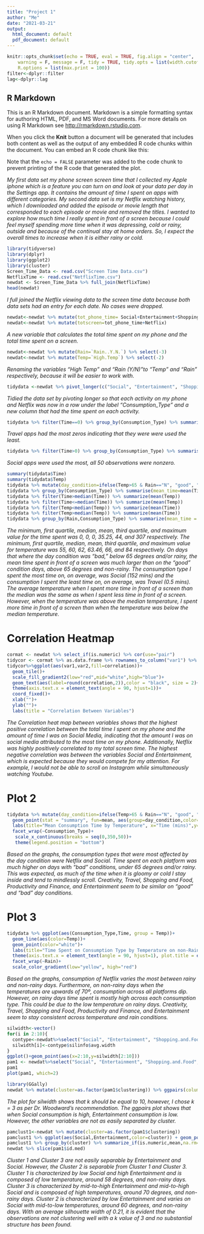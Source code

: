 ```yaml
---
title: "Project 1"
author: "Me"
date: "2021-03-21"
output:
  html_document: default
  pdf_document: default
---
```


```r
knitr::opts_chunk$set(echo = TRUE, eval = TRUE, fig.align = "center", 
    warning = F, message = F, tidy = TRUE, tidy.opts = list(width.cutoff = 60), 
    R.options = list(max.print = 100))
filter<-dplyr::filter
lag<-dplyr::lag
```

## R Markdown

This is an R Markdown document. Markdown is a simple formatting syntax for authoring HTML, PDF, and MS Word documents. For more details on using R Markdown see <http://rmarkdown.rstudio.com>.

When you click the **Knit** button a document will be generated that includes both content as well as the output of any embedded R code chunks within the document. You can embed an R code chunk like this:


Note that the `echo = FALSE` parameter was added to the code chunk to prevent printing of the R code that generated the plot.

*My first data set my phone screen screen time that I collected my Apple iphone which is a feature you can turn on and look at your data per day in the Settings app. It contains the amount of time I spent on apps with different categories. My second data set is my Netflix watching history, which I downloaded and added the episode or movie length that corresponded to each episode or movie and removed the titles. I wanted to explore how much time I really spent in front of a screen because I could feel myself spending more time when it was depressing, cold or rainy, outside and because of the continual stay at home orders. So, I expect the overall times to increase when it is either rainy or cold.*
```R
library(tidyverse)
library(dplyr)
library(ggplot2)
library(cluster)
Screen_Time_Data <- read.csv("Screen Time Data.csv")
NetflixTime <- read.csv("NetflixTime.csv")
newdat <- Screen_Time_Data %>% full_join(NetflixTime) 
head(newdat)
```
*I full joined the Netflix viewing data to the screen time data because both data sets had an entry for each date. No cases were dropped.*

```R
newdat<-newdat %>% mutate(tot_phone_time= Social+Entertainment+Shopping.and.Food+Travel+Creativity+Productivity.Finance) 
newdat<-newdat %>% mutate(totscreen=tot_phone_time+Netflix)
```
*A new variable that calculates the total time spent on my phone and the total time spent on a screen.*

```R
newdat<-newdat %>% mutate(Rain=`Rain..Y.N.`) %>% select(-3)
newdat<-newdat %>% mutate(Temp=`High.Temp`) %>% select(-2)
```
*Renaming the variables "High Temp" and "Rain (Y/N)"to "Temp" and "Rain" respectively, because it will be easier to work with.*

```R
tidydata <-newdat %>% pivot_longer(c("Social", "Entertainment", "Shopping.and.Food", "Travel", "Creativity", "Productivity.Finance", "Netflix"), names_to="Consumption_Type", values_to="Time") %>% select(-2,-3)
```
*Tidied the data set by pivoting longer so that each activity on my phone and Netflix was now in a row under the label "Consumption_Type" and a new column that had the time spent on each activity.*
```R
tidydata %>% filter(Time==0) %>% group_by(Consumption_Type) %>% summarise(n=n()) %>% arrange(desc(n))
```
*Travel apps had the most zeros indicating that they were were used the least.*
```R
tidydata %>% filter(Time>0) %>% group_by(Consumption_Type) %>% summarise(n=n()) %>% arrange(desc(n)) 
```
*Social apps were used the most, all 50 observations were nonzero.*
```R
summary(tidydata$Time)
summary(tidydata$Temp)
tidydata %>% mutate(day_condition=ifelse(Temp>65 & Rain=="N", "good", "bad")) %>% group_by(day_condition) %>% summarize(mean(Time))
tidydata %>% group_by(Consumption_Type) %>% summarise(mean_time=mean(Time)) %>% arrange(desc(mean_time))
tidydata %>% filter(Time>median(Time)) %>% summarize(mean(Temp))
tidydata %>% filter(Time<=median(Time)) %>% summarize(mean(Temp))
tidydata %>% filter(Temp<median(Temp)) %>% summarize(mean(Time))
tidydata %>% filter(Temp>median(Temp)) %>% summarize(mean(Time))
tidydata %>% group_by(Rain,Consumption_Type) %>% summarize(mean_time = mean(Time, na.rm=T), sd_time = sd(Time, na.rm=T), n=n(), se_time = sd_time/sqrt(n))
```
*The minimum, first quartile, median, mean, third quartile, and maximum value for the time spent was 0, 0, 0, 35.25, 44, and 307 respectively. The minimum, first quartile, median, mean, third quartile, and maximum value for temperature was 55, 60, 62, 63.46, 66, and 84 respectively. On days that where the day condition was "bad," below 65 degrees and/or rainy, the mean time spent in front of a screen was much larger than on the "good" condition days, above 65 degrees and non-rainy. The consumption type I spent the most time on, on average, was Social (152 mins) and the consumption I spent the least time on, on average, was Travel (0.5 mins). The average temperature when I spent more time in front of a screen than the median was the same as when I spent less time in front of a screen. However, when the temperature was above the median temperature, I spent more time in front of a screen than when the temperature was below the median temperature.*

# Correlation Heatmap
```R
cormat <- newdat %>% select_if(is.numeric) %>% cor(use="pair")
tidycor <- cormat %>% as.data.frame %>% rownames_to_column("var1") %>% pivot_longer(-1,names_to="var2",values_to="correlation")
tidycor%>%ggplot(aes(var1,var2,fill=correlation))+  
  geom_tile()+
  scale_fill_gradient2(low="red",mid="white",high="blue")+
  geom_text(aes(label=round(correlation,2)),color = "black", size = 2)+
  theme(axis.text.x = element_text(angle = 90, hjust=1))+
  coord_fixed()+
  xlab("")+
  ylab("")+
  labs(title = "Correlation Between Variables")
```
*The Correlation heat map between variables shows that the highest positive correlation between the total time I spent on my phone and the amount of time I was on Social Media, indicating that the amount I was on social media attributed to the most time on my phone. Additionally, Netflix was highly positively correlated to my total screen time. The highest negative correlation was between the variables Social and Entertainment, which is expected because they would compete for my attention. For example, I would not be able to scroll on Instagram while simultaneously watching Youtube.*

# Plot 2
```R
tidydata %>% mutate(day_condition=ifelse(Temp>65 & Rain=="N", "good", "bad")) %>% ggplot(aes(Time,Temp))+
  geom_point(stat = "summary", fun=mean, aes(group=day_condition,color=day_condition))+
  labs(title="Mean Consumption Time by Temperature", x="Time (mins)",y="Degrees (Fº)")+
  facet_wrap(~Consumption_Type)+
   scale_x_continuous(breaks = seq(0,350,50))+
   theme(legend.position = "bottom")
```
*Based on the graphs, the consumption types that were most affected by the day condition were Netflix and Social. Time spent on each platform was much higher on days with "bad" conditions, under 65 degrees and/or rainy. This was expected, as much of the time when it is gloomy or cold I stay inside and tend to mindlessly scroll. Creativity, Travel, Shopping and Food, Productivity and Finance, and Entertainment seem to be similar on "good" and "bad" day conditions.*

# Plot 3
```R
tidydata %>% ggplot(aes(Consumption_Type,Time, group = Temp))+
  geom_line(aes(color=Temp))+
  geom_point(color="white")+
  labs(title="Time Spent on Consumption Type by Temperature on non-Rainy and Rainy Days", x="Consumption Type",y="Time Spent (mins)")+
  theme(axis.text.x = element_text(angle = 90, hjust=1), plot.title = element_text(size = 12))+
  facet_wrap(~Rain)+
  scale_color_gradient(low="yellow", high="red")
```
*Based on the graphs, consumption of Netflix varies the most between rainy and non-rainy days. Furthermore, on non-rainy days when the temperatures are upwards of 70º, consumption across all platforms dip. However, on rainy days time spent is mostly high across each consumption type. This could be due to the low temperature on rainy days. Creativity, Travel, Shopping and Food, Productivity and Finance, and Entertainment seem to stay consistent across temperature and rain conditions.*

```R
silwidth<-vector()
for(i in 2:10){  
  contype<-newdat%>%select("Social", "Entertainment", "Shopping.and.Food", "Travel", "Creativity", "Productivity.Finance", "Netflix")%>% scale %>%pam(k=i)  
  silwidth[i]<-contype$silinfo$avg.width
}
ggplot()+geom_point(aes(x=2:10,y=silwidth[2:10]))
pam1 <- newdat%>%select("Social", "Entertainment", "Shopping.and.Food", "Travel", "Creativity", "Productivity.Finance", "Netflix") %>% scale %>%  pam(k=3)
pam1
plot(pam1, which=2)

library(GGally)
newdat %>% mutate(cluster=as.factor(pam1$clustering)) %>% ggpairs(columns = c("Social", "Entertainment", "Shopping.and.Food", "Travel", "Creativity", "Productivity.Finance", "Netflix"), aes(color=cluster, alpha = .5))
```
*The plot for silwidth shows that k should be equal to 10, however, I chose k = 3 as per Dr. Woodward's recommendation.*
*The ggpairs plot shows that when Social consumption is high, Entertainment consumption is low. However, the other variables are not as easily separated by cluster.*
```R
pamclust1<-newdat %>% mutate(cluster=as.factor(pam1$clustering))
pamclust1 %>% ggplot(aes(Social,Entertainment,color=cluster)) + geom_point()
pamclust1 %>% group_by(cluster) %>% summarize_if(is.numeric,mean,na.rm=T)
newdat %>% slice(pam1$id.med)
```
*Cluster 1 and Cluster 3 are not easily separable by Entertainment and Social. However, the Cluster 2 is separable from Cluster 1 and Cluster 3. Cluster 1 is characterized by low Social and high Entertainment and is composed of low temperature, around 58 degrees, and non-rainy days. Cluster 3 is characterized by mid-to-high Entertainment and mid-to-high Social and is composed of high temperatures, around 70 degrees, and non-rainy days. Cluster 2 is characterized by low Entertainment and varies on Social with mid-to-low temperatures, around 60 degrees, and non-rainy days. With an average silhouette width of 0.21, it is evident that the observations are not clustering well with a k value of 3 and no substantial structure has been found.*
